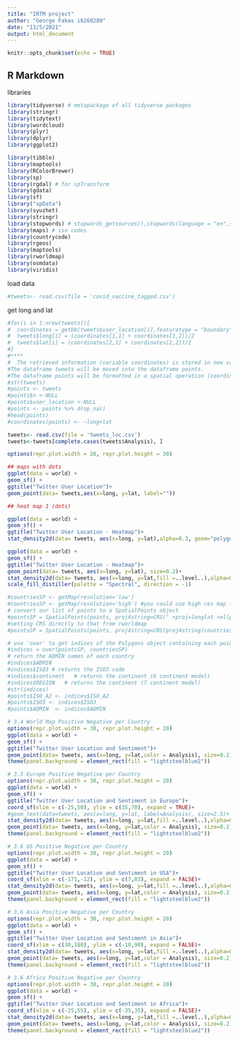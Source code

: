 ```yaml
---
title: "IRTM project"
author: "George Fakas i6260280"
date: "13/5/2021"
output: html_document
---
```


```r
knitr::opts_chunk$set(echo = TRUE)
```

## R Markdown
libraries
```r
library(tidyverse) # metapackage of all tidyverse packages
library(stringr)
library(tidytext)
library(wordcloud)
library(plyr)
library(dplyr)
library(ggplot2)

library(tibble)
library(maptools)
library(RColorBrewer)
library(sp)
library(rgdal) # for spTransform
library(gdata)
library(sf)
library("spData")
library(syuzhet)
library(stringr)
library(stopwords) # stopwords_getsources(),stopwords(language = "en",source = "snowball")
library(maps) # iso codes
library(countrycode)
library(rgeos)
library(maptools)
library(rworldmap)
library(osmdata)
library(viridis)

```
load data
```r
#tweets<- read.csv(file = 'covid_vaccine_tagged.csv')
```

get long and lat
```r
#for(i in 1:nrow(tweets)){
#  coordinates = getbb(tweets$user_location[i],featuretype = "boundary", limit = 1, silent = FALSE)
#  tweets$long[i] = (coordinates[1,1] + coordinates[1,2])/2
#  tweets$lat[i] = (coordinates[2,1] + coordinates[2,2])/2
#}
#****
#  The retrieved information (variable coordinates) is stored in new variables named lat and lon after calculating the middle of the square. 
#The dataframe tweets will be moved into the dataframe points. 
#The dataframe points will be formatted in a spatial operation (coordinates (points) <- ~long+lat). 
#str(tweets)
#points <- tweets
#points$n <-NULL
#points$user_location <-NULL
#points <- points %>% drop_na()
#head(points)
#coordinates(points) <- ~long+lat

```
```r
tweets<- read.csv(file = 'tweets_loc.csv')
tweets<-tweets[complete.cases(tweets$Analysis), ]
```

```r
options(repr.plot.width = 20, repr.plot.height = 30)

## maps with dots
ggplot(data = world) +
geom_sf() +
ggtitle("Twitter User Location")+
geom_point(data= tweets,aes(x=long, y=lat, label=""))

## heat map 1 (dots)

ggplot(data = world) +
geom_sf() +
ggtitle("Twitter User Location - Heatmap")+
stat_density2d(data= tweets, aes(x=long, y=lat),alpha=0.3, geom="polygon")

```
```r
ggplot(data = world) + 
geom_sf() +
ggtitle("Twitter User Location - Heatmap")+
geom_point(data= tweets, aes(x=long, y=lat), size=0.2)+
stat_density2d(data= tweets, aes(x=long, y=lat,fill =..level..),alpha=0.3, geom="polygon")+
scale_fill_distiller(palette = "Spectral", direction = -1)

```
```r
#countriesSP <- getMap(resolution='low')
#countriesSP <- getMap(resolution='high') #you could use high res map from rworldxtra if you were concerned about detail
# convert our list of points to a SpatialPoints object
#pointsSP = SpatialPoints(points, proj4string=CRS(" +proj=longlat +ellps=WGS84 +datum=WGS84 +no_defs +towgs84=0,0,0"))
#setting CRS directly to that from rworldmap
#pointsSP = SpatialPoints(points, proj4string=CRS(proj4string(countriesSP))) 

# use 'over' to get indices of the Polygons object containing each point 
#indices = over(pointsSP, countriesSP)
# return the ADMIN names of each country
#indices$ADMIN  
#indices$ISO3 # returns the ISO3 code 
#indices$continent   # returns the continent (6 continent model)
#indices$REGION   # returns the continent (7 continent model)
#str(indices)
#points$ISO_A2 <- indices$ISO_A2
#points$ISO3 <- indices$ISO3
#points$ADMIN  <- indices$ADMIN 
```



```r
# 3.4 World Map Positive Negative per Country
options(repr.plot.width = 30, repr.plot.height = 20)
ggplot(data = world) + 
geom_sf() +
ggtitle("Twitter User Location and Sentiment")+
geom_point(data= tweets, aes(x=long, y=lat,color = Analysis), size=0.2)+
theme(panel.background = element_rect(fill = "lightsteelblue2"))
```
```r
# 3.5 Europe Positive Negative per Country
options(repr.plot.width = 30, repr.plot.height = 20)
ggplot(data = world) + 
geom_sf() +
ggtitle("Twitter User Location and Sentiment in Europe")+
coord_sf(xlim = c(-25,50), ylim = c(35,70), expand = TRUE)+
#geom_text(data=tweets, aes(x=long, y=lat, label=Analysis), size=2.5)+
stat_density2d(data= tweets, aes(x=long, y=lat,fill =..level..),alpha=0.3, geom="polygon")+
geom_point(data= tweets, aes(x=long, y=lat,color = Analysis), size=0.2)+
theme(panel.background = element_rect(fill = "lightsteelblue2"))
```
```r
# 3.6 US Positive Negative per Country
options(repr.plot.width = 30, repr.plot.height = 20)
ggplot(data = world) + 
geom_sf() +
ggtitle("Twitter User Location and Sentiment in USA")+
coord_sf(xlim = c(-171,-12), ylim = c(7,83), expand = FALSE)+
stat_density2d(data= tweets, aes(x=long, y=lat,fill =..level..),alpha=0.2, geom="polygon")+
geom_point(data= tweets, aes(x=long, y=lat,color = Analysis), size=0.2)+
theme(panel.background = element_rect(fill = "lightsteelblue2"))
```
```r
# 3.6 Asia Positive Negative per Country
options(repr.plot.width = 30, repr.plot.height = 20)
ggplot(data = world) + 
geom_sf() +
ggtitle("Twitter User Location and Sentiment in Asia")+
coord_sf(xlim = c(30,180), ylim = c(-10,90), expand = FALSE)+
stat_density2d(data= tweets, aes(x=long, y=lat,fill =..level..),alpha=0.2, geom="polygon")+
geom_point(data= tweets, aes(x=long, y=lat,color = Analysis), size=0.2)+
theme(panel.background = element_rect(fill = "lightsteelblue2"))
```
```r

# 3.6 Africa Positive Negative per Country
options(repr.plot.width = 30, repr.plot.height = 20)
ggplot(data = world) + 
geom_sf() +
ggtitle("Twitter User Location and Sentiment in Africa")+
coord_sf(xlim = c(-25,55), ylim = c(-35,35), expand = FALSE)+
stat_density2d(data= tweets, aes(x=long, y=lat,fill =..level..),alpha=0.2, geom="polygon")+
geom_point(data= tweets, aes(x=long, y=lat,color = Analysis), size=0.2)+
theme(panel.background = element_rect(fill = "lightsteelblue2"))
```

